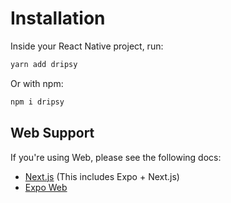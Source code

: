 # Installation

Inside your React Native project, run:

```bash
yarn add dripsy
```

Or with npm:

```bash
npm i dripsy
```

## Web Support

If you're using Web, please see the following docs:

- [Next.js](/getting-started/web/next) (This includes Expo + Next.js)
- [Expo Web](/getting-started/web/expo)
